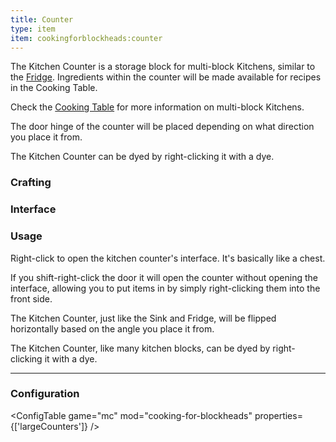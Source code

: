 ```yaml
---
title: Counter
type: item
item: cookingforblockheads:counter
---
```


The Kitchen Counter is a storage block for multi-block Kitchens, similar to the [Fridge](../fridge).
Ingredients within the counter will be made available for recipes in the Cooking Table.

Check the [Cooking Table](../cooking_table) for more information on multi-block Kitchens.

The door hinge of the counter will be placed depending on what direction you place it from.

The Kitchen Counter can be dyed by right-clicking it with a dye.

### Crafting

<RecipeContainer>
    <CraftingRecipe recipe="cookingforblockheads:counter"/>
    <CraftingRecipe recipe="cookingforblockheads:dye_white_counter"/>
    <CraftingRecipe recipe="cookingforblockheads:dye_black_counter" />
    <CraftingRecipe recipe="cookingforblockheads:dye_blue_counter" />
    <CraftingRecipe recipe="cookingforblockheads:dye_brown_counter" />
    <CraftingRecipe recipe="cookingforblockheads:dye_cyan_counter" />
    <CraftingRecipe recipe="cookingforblockheads:dye_gray_counter" />
    <CraftingRecipe recipe="cookingforblockheads:dye_green_counter" />
    <CraftingRecipe recipe="cookingforblockheads:dye_light_blue_counter" />
    <CraftingRecipe recipe="cookingforblockheads:dye_light_gray_counter" />
    <CraftingRecipe recipe="cookingforblockheads:dye_lime_counter" />
    <CraftingRecipe recipe="cookingforblockheads:dye_magenta_counter" />
    <CraftingRecipe recipe="cookingforblockheads:dye_orange_counter" />
    <CraftingRecipe recipe="cookingforblockheads:dye_pink_counter" />
    <CraftingRecipe recipe="cookingforblockheads:dye_purple_counter" />
    <CraftingRecipe recipe="cookingforblockheads:dye_red_counter" />
    <CraftingRecipe recipe="cookingforblockheads:dye_white_counter" />
    <CraftingRecipe recipe="cookingforblockheads:dye_yellow_counter" />
</RecipeContainer>

### Interface

<InterfaceScreen screen={counterImage.src}>
  <InterfaceArea x="12" y="32" width="328" height="112" name="Storage" color="lime"/>
  <InterfaceArea x="12" y="166" width="328" height="112" name="Player Inventory" color="purple"/>
  <InterfaceArea x="12" y="282" width="328" height="40" name="Player Hotbar" color="purple"/>
</InterfaceScreen>

### Usage

Right-click to open the kitchen counter's interface. It's basically like a chest.

If you shift-right-click the door it will open the counter without opening the interface, allowing you to put items in by simply right-clicking them into the front side.

The Kitchen Counter, just like the Sink and Fridge, will be flipped horizontally based on the angle you place it from.

The Kitchen Counter, like many kitchen blocks, can be dyed by right-clicking it with a dye.

---

### Configuration

<ConfigTable game="mc" mod="cooking-for-blockheads" properties={['largeCounters']} />